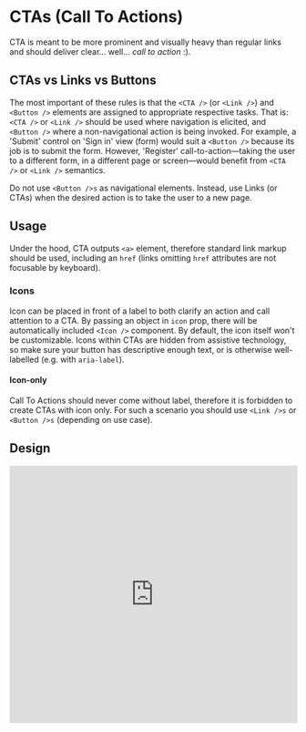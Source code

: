 # CTAs (Call To Actions)

CTA is meant to be more prominent and visually heavy than regular links and should deliver clear... well... *call to action* :).

## CTAs vs Links vs Buttons

The most important of these rules is that the `<CTA />` (or `<Link />`) and `<Button />` elements are assigned to appropriate respective tasks. 
That is: `<CTA />` or `<Link />` should be used where navigation is elicited, and `<Button />` where a non-navigational action is being invoked.
For example, a 'Submit' control on 'Sign in' view (form) would suit a `<Button />` because its job is to submit the form. 
However, 'Register' call-to-action—taking the user to a different form, in a different page or screen—would benefit from `<CTA />` or `<Link />` semantics.

Do not use `<Button />s` as navigational elements. Instead, use Links (or CTAs) when the desired action is to take the user to a new page.

## Usage

Under the hood, CTA outputs `<a>` element, therefore standard link markup should be used,
including an `href` (links omitting `href` attributes are not focusable by keyboard).


### Icons

Icon can be placed in front of a label to both clarify an action and call attention to a CTA.
By passing an object in `icon` prop, there will be automatically included `<Icon />` component.
By default, the icon itself won't be customizable. Icons within CTAs are hidden from assistive technology, so make sure your button has descriptive enough text, or is otherwise well-labelled (e.g. with `aria-label`).

#### Icon-only

Call To Actions should never come without label, therefore it is forbidden to create CTAs with icon only.
For such a scenario you should use `<Link />s` or `<Button />s` (depending on use case).

## Design

<iframe style="border: 1px solid rgba(0, 0, 0, 0.1);" width="100%" height="450" src="https://www.figma.com/embed?embed_host=share&url=https%3A%2F%2Fwww.figma.com%2Ffile%2FgHpwugeu9jFGW4d9u3ReuR%2FCrayons%3Fnode-id%3D1%253A29" allowfullscreen></iframe>
